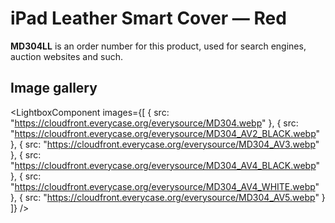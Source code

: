 
# iPad Leather Smart Cover — Red

<Callout type='info' emoji='👉🏻'>**MD304LL** is an order number for this product, used for search engines, auction websites and such.</Callout>

## Image gallery

<LightboxComponent
    images={[
      {
        src: "https://cloudfront.everycase.org/everysource/MD304.webp"
      },
      {
        src: "https://cloudfront.everycase.org/everysource/MD304_AV2_BLACK.webp"
      },
      {
        src: "https://cloudfront.everycase.org/everysource/MD304_AV3.webp"
      },
      {
        src: "https://cloudfront.everycase.org/everysource/MD304_AV4_BLACK.webp"
      },
      {
        src: "https://cloudfront.everycase.org/everysource/MD304_AV4_WHITE.webp"
      },
      {
        src: "https://cloudfront.everycase.org/everysource/MD304_AV5.webp"
      }
    ]}
  />
